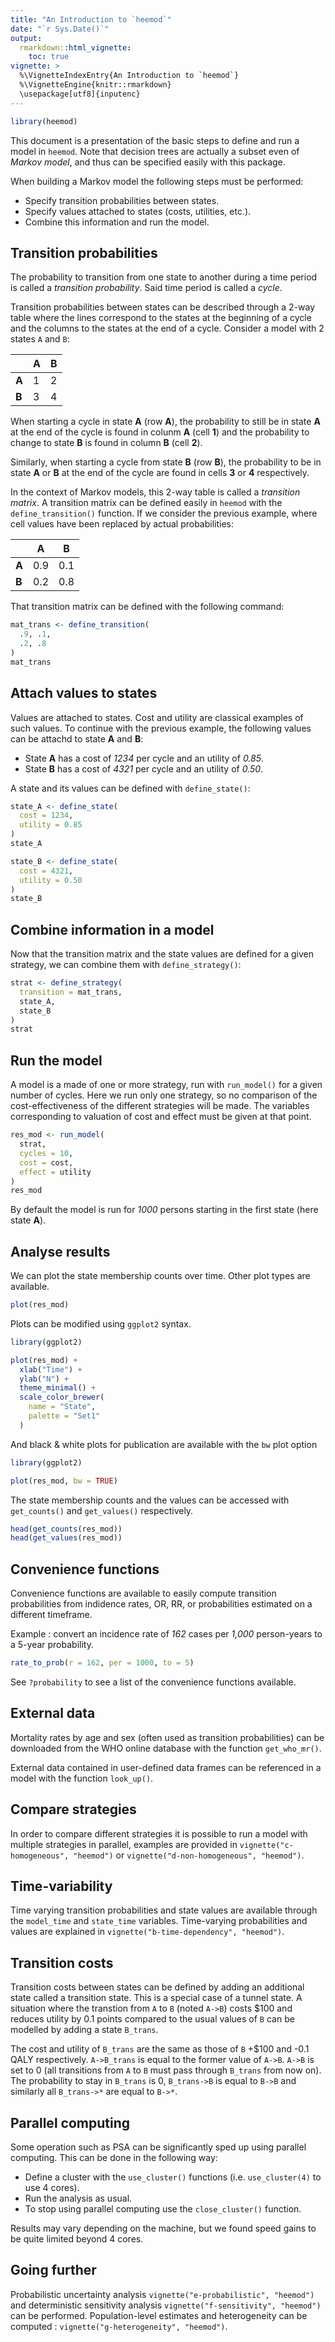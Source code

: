 ```yaml
---
title: "An Introduction to `heemod`"
date: "`r Sys.Date()`"
output:
  rmarkdown::html_vignette:
    toc: true
vignette: >
  %\VignetteIndexEntry{An Introduction to `heemod`}
  %\VignetteEngine{knitr::rmarkdown}
  \usepackage[utf8]{inputenc}
---
```


```r
library(heemod)
```

This document is a presentation of the basic steps to define and run a model in `heemod`. Note that decision trees are actually a subset even of *Markov model*, and thus can be specified easily with this package.

When building a Markov model the following steps must be performed:

  * Specify transition probabilities between states.
  * Specify values attached to states (costs, utilities, etc.).
  * Combine this information and run the model.

## Transition probabilities

The probability to transition from one state to another during a time period is called a *transition probability*. Said time period is called a *cycle*.

Transition probabilities between states can be described through a 2-way table where the lines correspond to the states at the beginning of a cycle and the columns to the states at the end of a cycle. Consider a model with 2 states `A` and `B`:

|       | A | B |
|-------|---|---|
| **A** | 1 | 2 |
| **B** | 3 | 4 |

When starting a cycle in state **A** (row **A**), the probability to still be in state **A** at the end of the cycle is found in colunm **A** (cell **1**) and the probability to change to state **B** is found in column **B** (cell **2**).

Similarly, when starting a cycle from state **B** (row **B**), the probability to be in state **A** or **B** at the end of the cycle are found in cells **3** or **4** respectively.

In the context of Markov models, this 2-way table is called a *transition matrix*. A transition matrix can be defined easily in `heemod` with the `define_transition()` function. If we consider the previous example, where cell values have been replaced by actual probabilities:

|       |  A  |  B  |
|-------|-----|-----|
| **A** | 0.9 | 0.1 |
| **B** | 0.2 | 0.8 |

That transition matrix can be defined with the following command:

```r
mat_trans <- define_transition(
  .9, .1,
  .2, .8
)
mat_trans
```

## Attach values to states

Values are attached to states. Cost and utility are classical examples of such values. To continue with the previous example, the following values can be attachd to state **A** and **B**:

  * State **A** has a cost of *1234* per cycle and an utility of *0.85*.
  * State **B** has a cost of *4321* per cycle and an utility of *0.50*.
  
A state and its values can be defined with `define_state()`:

```r
state_A <- define_state(
  cost = 1234,
  utility = 0.85
)
state_A

state_B <- define_state(
  cost = 4321,
  utility = 0.50
)
state_B
```

## Combine information in a model

Now that the transition matrix and the state values are defined for a given strategy, we can combine them with `define_strategy()`:

```r
strat <- define_strategy(
  transition = mat_trans,
  state_A,
  state_B
)
strat
```

## Run the model

A model is a made of one or more strategy, run with `run_model()` for a given number of cycles. Here we run only one strategy, so no comparison of the cost-effectiveness of the different strategies will be made. The variables corresponding to valuation of cost and effect must be given at that point.

```r
res_mod <- run_model(
  strat,
  cycles = 10,
  cost = cost,
  effect = utility
)
res_mod
```

By default the model is run for *1000* persons starting in the first state (here state **A**).

## Analyse results

We can plot the state membership counts over time. Other plot types are available.

```r
plot(res_mod)
```

Plots can be modified using `ggplot2` syntax.

```r
library(ggplot2)

plot(res_mod) +
  xlab("Time") +
  ylab("N") +
  theme_minimal() +
  scale_color_brewer(
    name = "State",
    palette = "Set1"
  )
```

And black & white plots for publication are available with the `bw` plot option

```r
library(ggplot2)

plot(res_mod, bw = TRUE)
```

The state membership counts and the values can be accessed with `get_counts()` and `get_values()` respectively.

```r
head(get_counts(res_mod))
head(get_values(res_mod))
```

## Convenience functions

Convenience functions are available to easily compute transition probabilities from indidence rates, OR, RR, or probabilities estimated on a different timeframe.

Example : convert an incidence rate of *162* cases per *1,000* person-years to a 5-year probability.

```r
rate_to_prob(r = 162, per = 1000, to = 5)
```

See `?probability` to see a list of the convenience functions available.

## External data

Mortality rates by age and sex (often used as transition probabilities) can be downloaded from the WHO online database with the function `get_who_mr()`.

External data contained in user-defined data frames can be referenced in a model with the function `look_up()`.

## Compare strategies

In order to compare different strategies it is possible to run a model with multiple strategies in parallel, examples are provided in `vignette("c-homogeneous", "heemod")` or `vignette("d-non-homogeneous", "heemod")`.

## Time-variability

Time varying transition probabilities and state values are available through the `model_time` and `state_time` variables. Time-varying probabilities and values are explained in `vignette("b-time-dependency", "heemod")`.

## Transition costs

Transition costs between states can be defined by adding an additional state called a transition state. This is a special case of a tunnel state. A situation where the transtion from `A` to `B` (noted `A->B`) costs \$100 and reduces utility by 0.1 points compared to the usual values of `B` can be modelled by adding a state `B_trans`.

The cost and utility of `B_trans` are the same as those of `B` +\$100 and -0.1 QALY respectively. 
`A->B_trans` is equal to the former value of `A->B`. `A->B` is set to 0 (all transitions from `A` to `B` must pass through `B_trans` from now on). 
The probability to stay in `B_trans` is 0, `B_trans->B` is equal to `B->B` and similarly all `B_trans->*` are equal to `B->*`.

## Parallel computing

Some operation such as PSA can be significantly sped up using parallel computing. This can be done in the following way:

  * Define a cluster with the `use_cluster()` functions (i.e. `use_cluster(4)` to use 4 cores).
  * Run the analysis as usual.
  * To stop using parallel computing use the `close_cluster()` function.
  
  
Results may vary depending on the machine, but we found speed gains to be quite limited beyond 4 cores.

## Going further

Probabilistic uncertainty analysis `vignette("e-probabilistic", "heemod")` and deterministic sensitivity analysis `vignette("f-sensitivity", "heemod")` can be performed. Population-level estimates and heterogeneity can be computed : `vignette("g-heterogeneity", "heemod")`.
